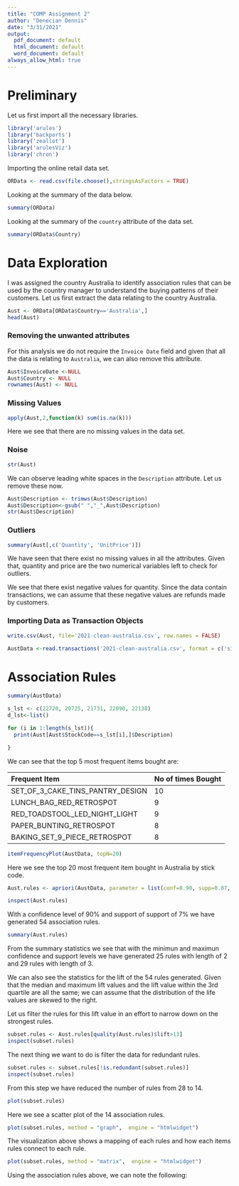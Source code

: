 ---
title: "COMP Assignment 2"
author: "Denecian Dennis"
date: "3/31/2021"
output:
  pdf_document: default
  html_document: default
  word_document: default
always_allow_html: true
---

# Preliminary

Let us first import all the necessary libraries.
```{r}
library('arules') 
library('backports') 
library('zeallot') 
library('arulesViz') 
library('chron')
```

Importing the online retail data set.
```{r}
ORData <- read.csv(file.choose(),stringsAsFactors = TRUE)
```

Looking at the summary of the data below.
```{r}
summary(ORData)
```

Looking at the summary of the `country` attribute of the data set.
```{r}
summary(ORData$Country)
```

# Data Exploration

I was assigned the country Australia to identify association rules that can be used by the country manager to understand the buying patterns of their customers. Let us first extract the data relating to the country Australia.
```{r}
Aust <- ORData[ORData$Country=='Australia',]
head(Aust)
```

### Removing the unwanted attributes 

For this analysis we do not require the `Invoice Date` field and given that all the data is relating to `Australia`, we can also remove this attribute.
```{r}
Aust$InvoiceDate <-NULL
Aust$Country <- NULL
rownames(Aust) <- NULL
```

### Missing Values

```{r}
apply(Aust,2,function(k) sum(is.na(k))) 
```

Here we see that there are no missing values in the data set.

### Noise

```{r}
str(Aust)
```

We can observe leading white spaces in the `Description` attribute. Let us remove these now.

```{r}
Aust$Description <- trimws(Aust$Description) 
Aust$Description<-gsub(" ","_",Aust$Description)
str(Aust$Description)
```

### Outliers

```{r}
summary(Aust[,c('Quantity', 'UnitPrice')])
```

We have seen that there exist no missing values in all the attributes. Given that, quantity and price are the two numerical variables left to check for outliers. 

We see that there exist negative values for quantity. Since the data contain transactions, we can assume that these negative values are refunds made by customers.

### Importing Data as Transaction Objects

```{r}
write.csv(Aust, file='2021-clean-australia.csv', row.names = FALSE)

AustData <-read.transactions('2021-clean-australia.csv', format = c('single'),header = TRUE, rm.duplicates = FALSE, cols = c('InvoiceNo','StockCode'),sep=',')
```

# Association Rules

```{r}
summary(AustData)
```


```{r}
s_lst <- c(22720, 20725, 21731, 22090, 22138)
d_lst<-list()

for (i in 1:length(s_lst)){
  print(Aust[Aust$StockCode==s_lst[i],]$Description)

}
```

We can see that the top 5 most frequent items bought are:

|Frequent Item| No of times Bought|
|:------------|:------------------|
|SET_OF_3_CAKE_TINS_PANTRY_DESIGN|10|
|LUNCH_BAG_RED_RETROSPOT|9|
|RED_TOADSTOOL_LED_NIGHT_LIGHT|9|
|PAPER_BUNTING_RETROSPOT|8|
|BAKING_SET_9_PIECE_RETROSPOT|8|

```{r}
itemFrequencyPlot(AustData, topN=20)
```

Here we see the top 20 most frequent item bought in Australia by stick code.

```{r echo=TRUE}
Aust.rules <- apriori(AustData, parameter = list(conf=0.90, supp=0.07, minlen=2, maxlen=3, target='rules'))
```

```{r}
inspect(Aust.rules)
```

With a confidence level of 90% and support of support of 7% we have generated 54 association rules.

```{r}
summary(Aust.rules)
```

From the summary statistics we see that with the minimun and maximun confidence and support levels we have generated 25 rules with length of 2 and 29 rules with length of 3.


We can also see the statistics for the lift of the 54 rules generated. Given that the median and maximum lift values and the lift value within the 3rd quartile are all the same; we can assume that the distribution of the life values are skewed to the right.

Let us filter the rules for this lift value in an effort to narrow down on the strongest rules.


```{r}
subset.rules <- Aust.rules[quality(Aust.rules)$lift>13]
inspect(subset.rules)
```

The next thing we want to do is filter the data for redundant rules.

```{r}
subset.rules <- subset.rules[!is.redundant(subset.rules)]
inspect(subset.rules)
```

From this step we have reduced the number of rules from 28 to 14.

```{r}
plot(subset.rules)
```

Here we see a scatter plot of the 14 association rules. 

```{r}
plot(subset.rules, method = "graph",  engine = "htmlwidget")
```

The visualization above shows a mapping of each rules and how each items rules connect to each rule.

```{r}
plot(subset.rules, method = "matrix",  engine = "htmlwidget")
```

Using the association rules above, we can note the following:
\begin{enumerate}
  \item There exist strong association rules developing around six (6)items. 
  \item StockNo 21843 and 20979 have strong association rules between the stocks. Additional, no rules exists between these two stocks and the other four (4) stocks.
  \item All the fourteen (14) rules have a confidence of one (1) which means 100% of the customers who bought the items on the left hand side will also buy the items on the right hand side for each of the 14 association rules.
  \item All fourteen (14) rules suggest high co-occurrence and should be looked into to gain a better understanding of the buying patterns of the customers in Australia.
\end{enumerate}